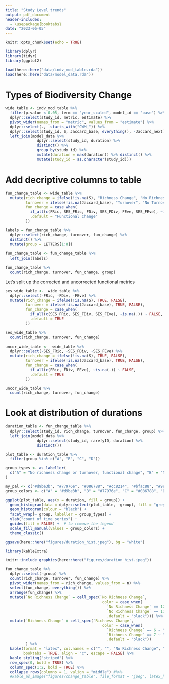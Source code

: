 ```yaml
---
title: "Study Level trends"
output: pdf_document
header-includes:
  - \usepackage{booktabs}
date: "2023-06-05"
---
```


```r
knitr::opts_chunk$set(echo = TRUE)
```

```r
library(dplyr)
library(tidyr)
library(ggplot2)
```

```r
load(here::here("data/indv_mod_table.rda"))
load(here::here("data/model_data.rda"))
```

# Types of Biodiversity Change

```r
wide_table <- indv_mod_table %>% 
  filter(p.value < 0.05, term == "year_scaled", model_id == "base") %>% 
  dplyr::select(study_id, metric, estimate) %>% 
  pivot_wider(names_from = "metric", values_from = "estimate") %>% 
  dplyr::select(., -starts_with("CWM_")) %>% 
  dplyr::select(study_id, S, Jaccard_base, everything(), -Jaccard_next) %>%
  left_join(model_data %>% 
              dplyr::select(study_id, duration) %>%
              distinct() %>%
              group_by(study_id) %>% 
              mutate(duration = max(duration)) %>% distinct() %>% 
              mutate(study_id = as.character(study_id))) 
```
# Add decriptive columns to table 
```r
fun_change_table <- wide_table %>%
  mutate(rich_change = ifelse(!is.na(S), "Richness Change", "No Richness Change"),
         turnover = ifelse(!is.na(Jaccard_base), "Turnover", "No Turnover"),
         fun_change = case_when(
           if_all(c(FRic, SES_FRic, FDiv, SES_FDiv, FEve, SES_FEve), ~is.na(.)) ~ "No Functional Change",
           .default = "Functional Change"
         ))

labels = fun_change_table %>%
  dplyr::select(rich_change, turnover, fun_change) %>%
  distinct() %>%
  mutate(group = LETTERS[1:8])
  
fun_change_table <- fun_change_table %>%
  left_join(labels)

fun_change_table %>% 
  count(rich_change, turnover, fun_change, group) 
```

Let's split up the corrected and uncorrected functional metrics
```r
ses_wide_table <-  wide_table %>%
  dplyr::select(-FRic, -FDiv, -FEve) %>%
  mutate(rich_change = ifelse(!is.na(S), TRUE, FALSE),
         turnover = ifelse(!is.na(Jaccard_base), TRUE, FALSE),
         fun_change = case_when(
           if_all(c(SES_FRic, SES_FDiv, SES_FEve), ~is.na(.)) ~ FALSE,
           .default = TRUE
         ))

ses_wide_table %>% 
  count(rich_change, turnover, fun_change) 
```

```r
uncor_wide_table <-  wide_table %>%
  dplyr::select(-SES_FRic, -SES_FDiv, -SES_FEve) %>%
  mutate(rich_change = ifelse(!is.na(S), TRUE, FALSE),
         turnover = ifelse(!is.na(Jaccard_base), TRUE, FALSE),
         fun_change = case_when(
           if_all(c(FRic, FDiv, FEve), ~is.na(.)) ~ FALSE,
           .default = TRUE
         ))

uncor_wide_table %>% 
  count(rich_change, turnover, fun_change) 
```

# Look at distribution of durations
```r
duration_table <- fun_change_table %>%
  dplyr::select(study_id, rich_change, turnover, fun_change, group) %>%
  left_join(model_data %>% 
              dplyr::select(study_id, rarefyID, duration) %>% 
              distinct())

```

```r
plot_table <- duration_table %>%
  filter(group %in% c("A", "B", "C", "D"))

group_types <- as_labeller(
  c("A" = "No richness change or turnover, functional change", "B" = "No turnover, richness and functional change", "C" = "No change", "D" = "Turnover, richness and functional Change")
)

my_pal <- c("#d9be3b", "#77976e", "#086788", "#cc8214", "#bfac88", "#99adbf")
group_colors <- c("A" = "#d9be3b", "B" = "#77976e", "C" = "#086788", "D" = "#cc8214")

ggplot(plot_table, aes(x = duration, fill = group)) +
  geom_histogram(data = dplyr::select(plot_table, -group), fill = "grey", alpha = .5) +
  geom_histogram(colour = "black") +
  facet_wrap(~ group, labeller = group_types) +
  ylab("count of time series") +
  guides(fill = FALSE) +  # to remove the legend
  scale_fill_manual(values = group_colors) +
  theme_classic() 

ggsave(here::here("figures/duration_hist.jpeg"), bg = "white")
```

```r
library(kableExtra)

knitr::include_graphics(here::here("figures/duration_hist.jpeg"))

fun_change_table %>% 
  dplyr::select(-group) %>%
  count(rich_change, turnover, fun_change) %>%
  pivot_wider(names_from = rich_change, values_from = n) %>%
  select(fun_change, everything()) %>%
  arrange(fun_change) %>%
  mutate(`No Richness Change` = cell_spec(`No Richness Change`,
                                           color = case_when(
                                             `No Richness Change` == 12 ~ "#d9be3b",
                                             `No Richness Change` == 11 ~ "#086788",
                                             .default = "black"))) %>%
  mutate(`Richness Change` = cell_spec(`Richness Change`,
                                           color = case_when(
                                             `Richness Change` == 6 ~ "#77976e",
                                             `Richness Change` == 7 ~ "#cc8214",
                                             .default = "black"))
         ) %>%
  kable(format = "latex", col.names = c("", "", "No Richness Change", "Richness Change"), 
        booktabs = TRUE, align = "c", escape = FALSE) %>%
  kable_styling("striped") %>%
  row_spec(0, bold = TRUE) %>%
  column_spec(1:2, bold = TRUE) %>%
  collapse_rows(columns = 1, valign = "middle") #%>%
  #kable_as_image("figures/change_table", file_format = "jpeg", latex_header_includes = c("\\\\usepackage{booktabs}"))
```

